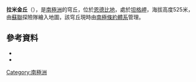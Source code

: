 {{coord|67|27|S|46|40|E|source:GNIS|display=title}}

'''拉米金丘'''（{{lang-en|Lamykin Dome}}），是[[南極洲|南極洲]]的穹丘，位於[[恩德比地|恩德比地]]，處於[[坦格岬|坦格岬]]，海拔高度525米，由[[蘇聯|蘇聯]]探險隊繪入地圖，該穹丘現時由[[南極條約體系|南極條約體系]]管理。

==參考資料==
*{{cite gnis | type = antarid | id = 8429| name = Lamykin Dome | accessdate = 2013-05-28}}
*{{usgs-gazetteer|id=8429}}

{{Antarctica-geo-stub}}
[[Category:南極洲|Category:南極洲]]